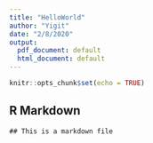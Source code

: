 ```yaml
---
title: "HelloWorld"
author: "Yigit"
date: "2/8/2020"
output:
  pdf_document: default
  html_document: default
---
```


```r
knitr::opts_chunk$set(echo = TRUE)
```

## R Markdown

```
## This is a markdown file
```
